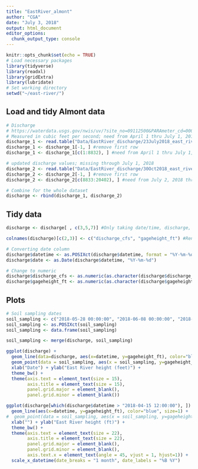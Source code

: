 ```yaml
---
title: "EastRiver_almont"
author: "CGA"
date: "July 3, 2018"
output: html_document
editor_options: 
  chunk_output_type: console
---
```


```r
knitr::opts_chunk$set(echo = TRUE)
# Load necessary packages
library(tidyverse)
library(readxl)
library(gridExtra)
library(lubridate)
# Set working directory
setwd("~/east-river/")
```

## Load and tidy Almont data
```r
# Discharge
# https://waterdata.usgs.gov/nwis/uv/?site_no=09112500&PARAmeter_cd=00060,00065
# Measured in cubic feet per second; need from April 1 thru July 1, 2018
discharge_1 <- read.table("Data/EastRiver_discharge/23July2018_east_river_almont_discharge.txt", sep="\t", header=TRUE)
discharge_1 <- discharge_1[-1, ] #remove first row
discharge_1 <- discharge_1[c(1:8832), ] #need from April 1 thru July 1, 2018

# updated discharge values; missing through July 1, 2018
discharge_2 <- read.table("Data/EastRiver_discharge/30Oct2018_east_river_almont_discharge.txt", sep="\t", header=TRUE)
discharge_2 <- discharge_2[-1, ] #remove first row
discharge_2 <- discharge_2[c(8833:20402), ] #need from July 2, 2018 thru last date

# Combine for the whole dataset
discharge <- rbind(discharge_1, discharge_2)

```


## Tidy data
```r
discharge <- discharge[ , c(3,5,7)] #Only taking date/time, discharge, gage height data

colnames(discharge)[c(2,3)] <- c("discharge_cfs", "gageheight_ft") #Rename columns

# Converting date column
discharge$datetime <- as.POSIXct(discharge$datetime, format = "%Y-%m-%d %H:%M")
discharge$date <- as.Date(discharge$datetime, "%Y-%m-%d")

# Change to numeric
discharge$discharge_cfs <- as.numeric(as.character(discharge$discharge_cfs))
discharge$gageheight_ft <- as.numeric(as.character(discharge$gageheight_ft))

```


## Plots
```r
# Soil sampling dates
soil_sampling <- c("2018-05-28 00:00:00", "2018-06-08 00:00:00", "2018-06-18 00:00:00", "2018-06-28 00:00:00", "2018-07-23 00:00:00", "2018-09-22 00:00:00")
soil_sampling <- as.POSIXct(soil_sampling)
soil_sampling <- data.frame(soil_sampling)

soil_sampling <- merge(discharge, soil_sampling)

ggplot(discharge) +
  geom_line(data=discharge, aes(x=datetime, y=gageheight_ft), color="blue", size=1) +
  geom_point(data = soil_sampling, aes(x = soil_sampling, y=gageheight_ft), color = "red") +
  xlab("Date") + ylab("East River height (feet)") +
  theme_bw() +
  theme(axis.text = element_text(size = 15),
        axis.title = element_text(size = 15),
        panel.grid.major = element_blank(),
        panel.grid.minor = element_blank())

ggplot(discharge[which(discharge$datetime > "2018-04-15 12:00:00"), ])  +
  geom_line(aes(x=datetime, y=gageheight_ft), color="blue", size=1) +
#  geom_point(data = soil_sampling, aes(x = soil_sampling, y=gageheight_ft), color = "red") +
  xlab("") + ylab("East River height (ft)") +
  theme_bw() +
  theme(axis.text = element_text(size = 22),
        axis.title = element_text(size = 22),
        panel.grid.major = element_blank(),
        panel.grid.minor = element_blank(),
        axis.text.x = element_text(angle = 45, vjust = 1, hjust=1)) +
  scale_x_datetime(date_breaks = "1 month", date_labels = "%B %Y")
```

